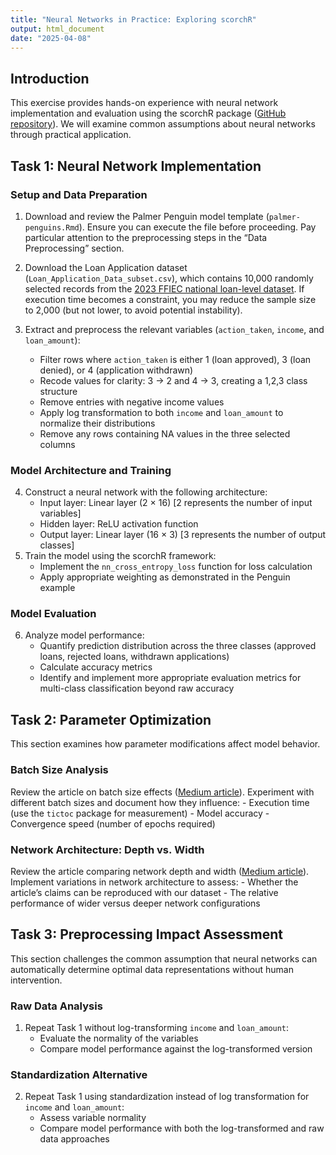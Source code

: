 ```yaml
---
title: "Neural Networks in Practice: Exploring scorchR"
output: html_document
date: "2025-04-08"
---
```


## Introduction

This exercise provides hands-on experience with neural network implementation and evaluation using the scorchR package ([GitHub repository](https://github.com/jtleek/scorcher/tree/main)). We will examine common assumptions about neural networks through practical application.

## Task 1: Neural Network Implementation

### Setup and Data Preparation

1. Download and review the Palmer Penguin model template (`palmer-penguins.Rmd`). Ensure you can execute the file before proceeding. Pay particular attention to the preprocessing steps in the "Data Preprocessing" section.

2. Download the Loan Application dataset (`Loan_Application_Data_subset.csv`), which contains 10,000 randomly selected records from the [2023 FFIEC national loan-level dataset](https://ffiec.cfpb.gov/data-publication/dynamic-national-loan-level-dataset/2023). If execution time becomes a constraint, you may reduce the sample size to 2,000 (but not lower, to avoid potential instability).

3. Extract and preprocess the relevant variables (`action_taken`, `income`, and `loan_amount`):
   - Filter rows where `action_taken` is either 1 (loan approved), 3 (loan denied), or 4 (application withdrawn)
   - Recode values for clarity: 3 → 2 and 4 → 3, creating a 1,2,3 class structure
   - Remove entries with negative income values
   - Apply log transformation to both `income` and `loan_amount` to normalize their distributions
   - Remove any rows containing NA values in the three selected columns

### Model Architecture and Training

4. Construct a neural network with the following architecture:
   - Input layer: Linear layer (2 × 16) [2 represents the number of input variables]
   - Hidden layer: ReLU activation function
   - Output layer: Linear layer (16 × 3) [3 represents the number of output classes]

5. Train the model using the scorchR framework:
   - Implement the `nn_cross_entropy_loss` function for loss calculation
   - Apply appropriate weighting as demonstrated in the Penguin example

### Model Evaluation

6. Analyze model performance:
   - Quantify prediction distribution across the three classes (approved loans, rejected loans, withdrawn applications)
   - Calculate accuracy metrics
   - Identify and implement more appropriate evaluation metrics for multi-class classification beyond raw accuracy

## Task 2: Parameter Optimization

This section examines how parameter modifications affect model behavior.

### Batch Size Analysis

Review the article on batch size effects ([Medium article](https://medium.com/geekculture/how-does-batch-size-impact-your-model-learning-2dd34d9fb1fa)). Experiment with different batch sizes and document how they influence:
- Execution time (use the `tictoc` package for measurement)
- Model accuracy
- Convergence speed (number of epochs required)

### Network Architecture: Depth vs. Width

Review the article comparing network depth and width ([Medium article](https://medium.com/@mysterious_obscure/deeper-or-wider-exploring-the-depths-and-breadths-of-neural-network-architectures-17127c135746)). Implement variations in network architecture to assess:
- Whether the article's claims can be reproduced with our dataset
- The relative performance of wider versus deeper network configurations

## Task 3: Preprocessing Impact Assessment

This section challenges the common assumption that neural networks can automatically determine optimal data representations without human intervention.

### Raw Data Analysis

1. Repeat Task 1 without log-transforming `income` and `loan_amount`:
   - Evaluate the normality of the variables
   - Compare model performance against the log-transformed version

### Standardization Alternative

2. Repeat Task 1 using standardization instead of log transformation for `income` and `loan_amount`:
   - Assess variable normality
   - Compare model performance with both the log-transformed and raw data approaches